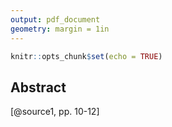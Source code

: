 ---
output: pdf_document
geometry: margin = 1in
---

```{r setup, include=FALSE}
knitr::opts_chunk$set(echo = TRUE)
```

## Abstract

[@source1, pp. 10-12]
